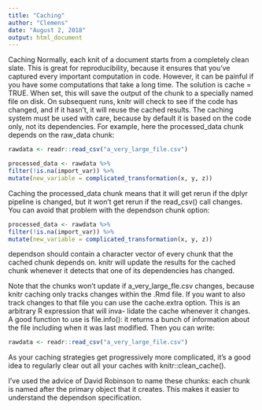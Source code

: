 ```yaml
---
title: "Caching"
author: "Clemens"
date: "August 2, 2018"
output: html_document
---
```

Caching
Normally, each knit of a document starts from a completely clean
slate. This is great for reproducibility, because it ensures that you've
captured every important computation in code. However, it can be
painful if you have some computations that take a long time. The
solution is cache = TRUE. When set, this will save the output of the
chunk to a specially named file on disk. On subsequent runs, knitr
will check to see if the code has changed, and if it hasn't, it will reuse
the cached results.
The caching system must be used with care, because by default it is
based on the code only, not its dependencies. For example, here the
processed_data chunk depends on the raw_data chunk:

```r
rawdata <- readr::read_csv("a_very_large_file.csv")
```

```r
processed_data <- rawdata %>%
filter(!is.na(import_var)) %>%
mutate(new_variable = complicated_transformation(x, y, z))
```

Caching the processed_data chunk means that it will get rerun if
the dplyr pipeline is changed, but it won't get rerun if the
read_csv() call changes. You can avoid that problem with the
dependson chunk option:

```r
processed_data <- rawdata %>%
filter(!is.na(import_var)) %>%
mutate(new_variable = complicated_transformation(x, y, z))
```

dependson should contain a character vector of every chunk that the
cached chunk depends on. knitr will update the results for the
cached chunk whenever it detects that one of its dependencies has
changed.

Note that the chunks won't update if a_very_large_fle.csv changes,
because knitr caching only tracks changes within the .Rmd file. If
you want to also track changes to that file you can use the
cache.extra option. This is an arbitrary R expression that will inva-
lidate the cache whenever it changes. A good function to use is
file.info(): it returns a bunch of information about the file
including when it was last modified. Then you can write:

```r
rawdata <- readr::read_csv("a_very_large_file.csv")
```

As your caching strategies get progressively more complicated, it's
a good idea to regularly clear out all your caches with
knitr::clean_cache().

I've used the advice of David Robinson to name these chunks: each
chunk is named after the primary object that it creates. This makes
it easier to understand the dependson specification.

